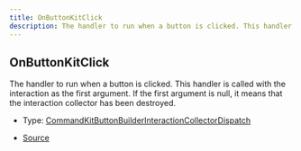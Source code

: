 ```yaml
---
title: OnButtonKitClick
description: The handler to run when a button is clicked. This handler is called with the interaction as the first argument. If the first argument is null, it means that the interaction collector has been destroyed.
---
```


## OnButtonKitClick

The handler to run when a button is clicked. This handler is called with the interaction as the first argument.
If the first argument is null, it means that the interaction collector has been destroyed.

- Type: [CommandKitButtonBuilderInteractionCollectorDispatch](/docs/api-reference/types/CommandKitButtonBuilderInteractionCollectorDispatch)

- [Source](https://github.com/underctrl-io/commandkit/blob/98b939d6fdf8beaae597b4dc0351a139da52ee8d/packages/commandkit/src/components/v1/button/ButtonKit.ts#L26)